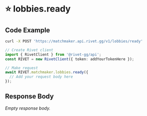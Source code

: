 
# ⭐️ lobbies.ready

## Code Example

<CodeGroup title='Request' tag='POST' label='https://matchmaker.api.rivet.gg/v1/lobbies/ready'>

```bash {{ title: 'cURL' }}
curl -X POST 'https://matchmaker.api.rivet.gg/v1/lobbies/ready'
```

```ts
// Create Rivet client
import { RivetClient } from '@rivet-gg/api';
const RIVET = new RivetClient({ token: addYourTokenHere });

// Make request
await RIVET.matchmaker.lobbies.ready({
  // Add your request body here
});
```

</CodeGroup>


## Response Body

_Empty response body._
